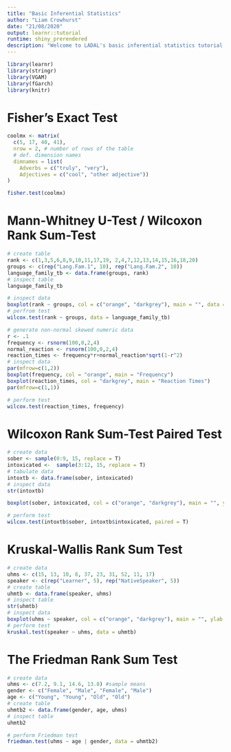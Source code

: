```yaml
---
title: "Basic Inferential Statistics"
author: "Liam Crowhurst"
date: "21/08/2020"
output: learnr::tutorial
runtime: shiny_prerendered
description: "Welcome to LADAL's basic inferential statistics tutorial!"
---
```


```r
library(learnr)
library(stringr)
library(VGAM)
library(fGarch)
library(knitr)
```

# Fisher's Exact Test

```r
coolmx <- matrix(
  c(5, 17, 40, 41),
  nrow = 2, # number of rows of the table
  # def. dimension names
  dimnames = list(
    Adverbs = c("truly", "very"),
    Adjectives = c("cool", "other adjective"))
)

fisher.test(coolmx)
```

# Mann-Whitney U-Test / Wilcoxon Rank Sum-Test

```r
# create table
rank <- c(1,3,5,6,8,9,10,11,17,19, 2,4,7,12,13,14,15,16,18,20)
groups <- c(rep("Lang.Fam.1", 10), rep("Lang.Fam.2", 10))
language_family_tb <- data.frame(groups, rank)
# inspect table 
language_family_tb

# inspect data
boxplot(rank ~ groups, col = c("orange", "darkgrey"), main = "", data = language_family_tb)
# perfrom test
wilcox.test(rank ~ groups, data = language_family_tb) 
```


```r
# generate non-normal skewed numeric data
r <- .1 
frequency <- rsnorm(100,0,2,4)
normal_reaction <- rsnorm(100,0,2,4)
reaction_times <- frequency*r+normal_reaction*sqrt(1-r^2)
# inspect data
par(mfrow=c(1,2))
boxplot(frequency, col = "orange", main = "Frequency")
boxplot(reaction_times, col = "darkgrey", main = "Reaction Times")
par(mfrow=c(1,1))

# perform test
wilcox.test(reaction_times, frequency)
```

# Wilcoxon Rank Sum-Test Paired Test

```r
# create data
sober <- sample(0:9, 15, replace = T)
intoxicated <-  sample(3:12, 15, replace = T) 
# tabulate data
intoxtb <- data.frame(sober, intoxicated) 
# inspect data
str(intoxtb)

boxplot(sober, intoxicated, col = c("orange", "darkgrey"), main = "", ylab = "Number of errors", xlab = "State", data = intoxtb)

# perform test
wilcox.test(intoxtb$sober, intoxtb$intoxicated, paired = T)
```

# Kruskal-Wallis Rank Sum Test

```r
# create data
uhms <- c(15, 13, 10, 8, 37, 23, 31, 52, 11, 17)
speaker <- c(rep("Learner", 5), rep("NativeSpeaker", 5))
# create table
uhmtb <- data.frame(speaker, uhms)
# inspect table
str(uhmtb)
# inspect data
boxplot(uhms ~ speaker, col = c("orange", "darkgrey"), main = "", ylab = "Number of errors", xlab = "State", data = uhmtb)
# perform test
kruskal.test(speaker ~ uhms, data = uhmtb) 
```

# The Friedman Rank Sum Test

```r
# create data
uhms <- c(7.2, 9.1, 14.6, 13.8) #sample means
gender <- c("Female", "Male", "Female", "Male")
age <- c("Young", "Young", "Old", "Old")
# create table
uhmtb2 <- data.frame(gender, age, uhms)
# inspect table
uhmtb2

# perform Friedman test
friedman.test(uhms ~ age | gender, data = uhmtb2)
```
